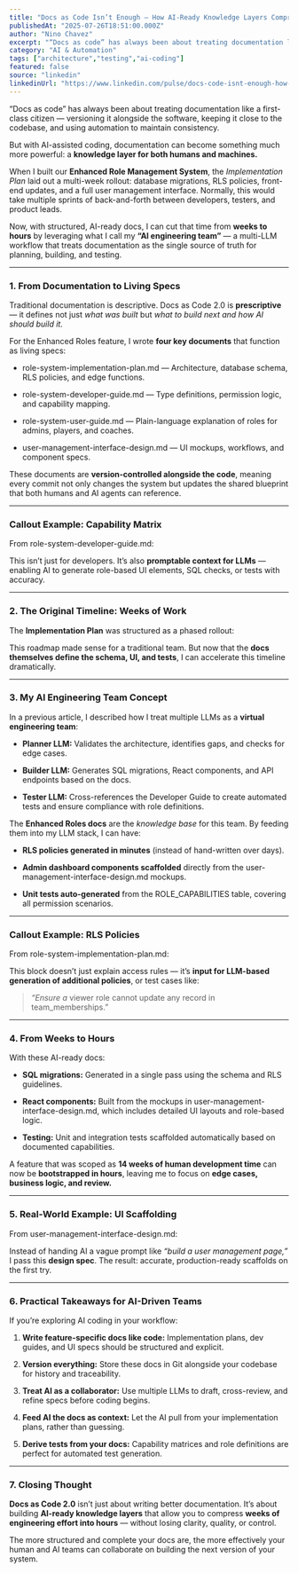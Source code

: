 ```yaml
---
title: "Docs as Code Isn’t Enough — How AI-Ready Knowledge Layers Compress Weeks of Work into Hours"
publishedAt: "2025-07-26T18:51:00.000Z"
author: "Nino Chavez"
excerpt: "“Docs as code” has always been about treating documentation like a first-class citizen — versioning it alongside the software, keeping it close to the codebase, and using automation to maintain..."
category: "AI & Automation"
tags: ["architecture","testing","ai-coding"]
featured: false
source: "linkedin"
linkedinUrl: "https://www.linkedin.com/pulse/docs-code-isnt-enough-how-ai-ready-knowledge-layers-compress-chavez-agawc"
---
```


“Docs as code” has always been about treating documentation like a first-class citizen — versioning it alongside the software, keeping it close to the codebase, and using automation to maintain consistency.

But with AI-assisted coding, documentation can become something much more powerful: a **knowledge layer for both humans and machines.**

When I built our **Enhanced Role Management System**, the *Implementation Plan* laid out a multi-week rollout: database migrations, RLS policies, front-end updates, and a full user management interface. Normally, this would take multiple sprints of back-and-forth between developers, testers, and product leads.

Now, with structured, AI-ready docs, I can cut that time from **weeks to hours** by leveraging what I call my **“AI engineering team”** — a multi-LLM workflow that treats documentation as the single source of truth for planning, building, and testing.

* * *

### 1\. From Documentation to Living Specs

Traditional documentation is descriptive. Docs as Code 2.0 is **prescriptive** — it defines not just *what was built* but *what to build next and how AI should build it.*

For the Enhanced Roles feature, I wrote **four key documents** that function as living specs:

-   role-system-implementation-plan.md — Architecture, database schema, RLS policies, and edge functions.
    
-   role-system-developer-guide.md — Type definitions, permission logic, and capability mapping.
    
-   role-system-user-guide.md — Plain-language explanation of roles for admins, players, and coaches.
    
-   user-management-interface-design.md — UI mockups, workflows, and component specs.
    

These documents are **version-controlled alongside the code**, meaning every commit not only changes the system but updates the shared blueprint that both humans and AI agents can reference.

* * *

### Callout Example: Capability Matrix

From role-system-developer-guide.md:

This isn’t just for developers. It’s also **promptable context for LLMs** — enabling AI to generate role-based UI elements, SQL checks, or tests with accuracy.

* * *

### 2\. The Original Timeline: Weeks of Work

The **Implementation Plan** was structured as a phased rollout:

This roadmap made sense for a traditional team. But now that the **docs themselves define the schema, UI, and tests**, I can accelerate this timeline dramatically.

* * *

### 3\. My AI Engineering Team Concept

In a previous article, I described how I treat multiple LLMs as a **virtual engineering team**:

-   **Planner LLM:** Validates the architecture, identifies gaps, and checks for edge cases.
    
-   **Builder LLM:** Generates SQL migrations, React components, and API endpoints based on the docs.
    
-   **Tester LLM:** Cross-references the Developer Guide to create automated tests and ensure compliance with role definitions.
    

The **Enhanced Roles docs** are the *knowledge base* for this team. By feeding them into my LLM stack, I can have:

-   **RLS policies generated in minutes** (instead of hand-written over days).
    
-   **Admin dashboard components scaffolded** directly from the user-management-interface-design.md mockups.
    
-   **Unit tests auto-generated** from the ROLE\_CAPABILITIES table, covering all permission scenarios.
    

* * *

### Callout Example: RLS Policies

From role-system-implementation-plan.md:

This block doesn’t just explain access rules — it’s **input for LLM-based generation of additional policies**, or test cases like:

> *“Ensure a* viewer role cannot update any record in team\_memberships.”

* * *

### 4\. From Weeks to Hours

With these AI-ready docs:

-   **SQL migrations:** Generated in a single pass using the schema and RLS guidelines.
    
-   **React components:** Built from the mockups in user-management-interface-design.md, which includes detailed UI layouts and role-based logic.
    
-   **Testing:** Unit and integration tests scaffolded automatically based on documented capabilities.
    

A feature that was scoped as **14 weeks of human development time** can now be **bootstrapped in hours**, leaving me to focus on **edge cases, business logic, and review.**

* * *

### 5\. Real-World Example: UI Scaffolding

From user-management-interface-design.md:

Instead of handing AI a vague prompt like *“build a user management page,”* I pass this **design spec**. The result: accurate, production-ready scaffolds on the first try.

* * *

### 6\. Practical Takeaways for AI-Driven Teams

If you’re exploring AI coding in your workflow:

1.  **Write feature-specific docs like code:** Implementation plans, dev guides, and UI specs should be structured and explicit.
    
2.  **Version everything:** Store these docs in Git alongside your codebase for history and traceability.
    
3.  **Treat AI as a collaborator:** Use multiple LLMs to draft, cross-review, and refine specs before coding begins.
    
4.  **Feed AI the docs as context:** Let the AI pull from your implementation plans, rather than guessing.
    
5.  **Derive tests from your docs:** Capability matrices and role definitions are perfect for automated test generation.
    

* * *

### 7\. Closing Thought

**Docs as Code 2.0** isn’t just about writing better documentation. It’s about building **AI-ready knowledge layers** that allow you to compress **weeks of engineering effort into hours** — without losing clarity, quality, or control.

The more structured and complete your docs are, the more effectively your human and AI teams can collaborate on building the next version of your system.